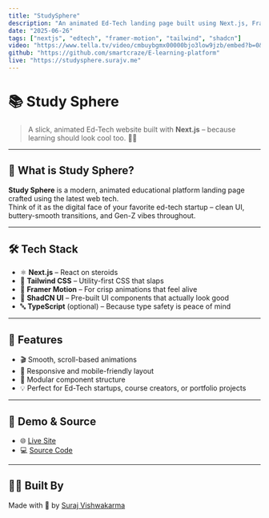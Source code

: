 ```yaml
---
title: "StudySphere"
description: "An animated Ed-Tech landing page built using Next.js, Framer Motion, and Tailwind CSS."
date: "2025-06-26"
tags: ["nextjs", "edtech", "framer-motion", "tailwind", "shadcn"]
video: "https://www.tella.tv/video/cmbuybgmx00000bjo3low9jzb/embed?b=0&title=0&a=0&loop=0&t=0&muted=0&wt=0"
github: "https://github.com/smartcraze/E-learning-platform"
live: "https://studysphere.surajv.me"
---
```


# 📚 Study Sphere

> A slick, animated Ed-Tech website built with **Next.js** – because learning should look cool too. 🚀✨

---

## 🧠 What is Study Sphere?

**Study Sphere** is a modern, animated educational platform landing page crafted using the latest web tech.  
Think of it as the digital face of your favorite ed-tech startup – clean UI, buttery-smooth transitions, and Gen-Z vibes throughout.

---

## 🛠️ Tech Stack

- ⚛️ **Next.js** – React on steroids  
- 🎨 **Tailwind CSS** – Utility-first CSS that slaps  
- 🧠 **Framer Motion** – For crisp animations that feel alive  
- 💅 **ShadCN UI** – Pre-built UI components that actually look good  
- 🔤 **TypeScript** (optional) – Because type safety is peace of mind  

---

## 🚀 Features

- 🎬 Smooth, scroll-based animations  
- 🎯 Responsive and mobile-friendly layout  
- 🧩 Modular component structure  
- 💡 Perfect for Ed-Tech startups, course creators, or portfolio projects  

---

## 🔗 Demo & Source

- 🌐 [Live Site](https://studysphere.surajv.me)  
- 💻 [Source Code](https://github.com/smartcraze/E-learning-platform)

---

## 🧑‍💻 Built By

Made with 💙 by [Suraj Vishwakarma](https://github.com/smartcraze)
